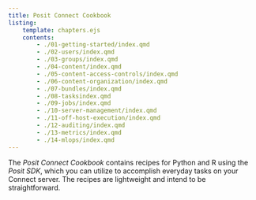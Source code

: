 ```yaml
---
title: Posit Connect Cookbook
listing:
    template: chapters.ejs
    contents:
        - ./01-getting-started/index.qmd
        - ./02-users/index.qmd
        - ./03-groups/index.qmd
        - ./04-content/index.qmd
        - ./05-content-access-controls/index.qmd
        - ./06-content-organization/index.qmd
        - ./07-bundles/index.qmd
        - ./08-tasksindex.qmd
        - ./09-jobs/index.qmd
        - ./10-server-management/index.qmd
        - ./11-off-host-execution/index.qmd
        - ./12-auditing/index.qmd
        - ./13-metrics/index.qmd
        - ./14-mlops/index.qmd
---
```


The *Posit Connect Cookbook* contains recipes for Python and R using the *Posit SDK*, which you can utilize to accomplish everyday tasks on your Connect server. The recipes are lightweight and intend to be straightforward.

<!-- ## [Getting Started](./01-getting-started/)

An overview of the Posit SDK and how to setup an authenticated client.

## [Users](./02-users/)

## [Groups](./03-groups/)

Groups consist of multiple users, and provide a streamlined way to manage content access controls.

## [Content](./04-content/)

## [Content Access Controls](./05-content-access-controls/)

## [Content Organization](./06-content-organization/)

## [Bundles](./07-bundles/)

## [Tasks](./08-tasks)

## [Jobs](./09-jobs/)

## [Server Management](./10-server-management/)

## [Off Host Execution](./11-off-host-execution/)

## [Auditing](./12-auditing/)

## [Metrics](./13-metrics/)

## [MLOps](./14-mlops/) -->
